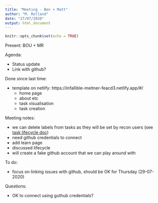 ```yaml
---
title: "Meeting - Ben + Matt"
author: "M. Rolland"
date: "27/07/2020"
output: html_document
---
```


```r
knitr::opts_chunk$set(echo = TRUE)
```

Present: BOU + MR

Agenda:

* Status update
* Link with github?
  
Done since last time:

* template on netlify: https://infallible-meitner-feacd3.netlify.app/#/
  * home page
  * about etc
  * task visualisation
  * task creation

Meeting notes:

* we can delete labels from tasks as they will be set by recon users (see [task lifecycle doc](https://docs.google.com/document/d/1nJ-3z9_Sjt1H5QObYqcCJwlX12t9PWyj6JVMF-_GljE/edit?ts=5f1ece17))
* need github credentials to connect
* add learn page
* discussed  lifecycle
* will create a fake github account that we can play around with

To do:

* focus on linking issues with github, should be OK for Thursday (29-07-2020)

Questions:

* OK to connect using guthub credentials?
